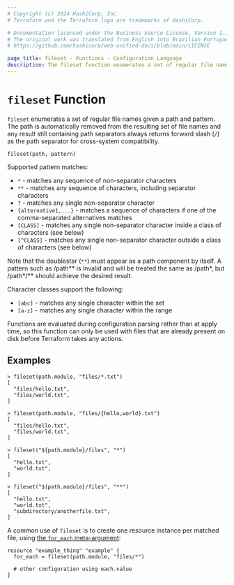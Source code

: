 ```yaml
---
# Copyright (c) 2024 HashiCorp, Inc.
# Terraform and the Terraform logo are trademarks of HashiCorp.

# Documentation licensed under the Business Source License, Version 1.1.
# The original work was translated from English into Brazilian Portuguese.
# https://github.com/hashicorp/web-unified-docs/blob/main/LICENSE

page_title: fileset - Functions - Configuration Language
description: The fileset function enumerates a set of regular file names given a pattern.
---
```


# `fileset` Function

`fileset` enumerates a set of regular file names given a path and pattern.
The path is automatically removed from the resulting set of file names and any
result still containing path separators always returns forward slash (`/`) as
the path separator for cross-system compatibility.

```hcl
fileset(path, pattern)
```

Supported pattern matches:

- `*` - matches any sequence of non-separator characters
- `**` - matches any sequence of characters, including separator characters
- `?` - matches any single non-separator character
- `{alternative1,...}` - matches a sequence of characters if one of the comma-separated alternatives matches
- `[CLASS]` - matches any single non-separator character inside a class of characters (see below)
- `[^CLASS]` - matches any single non-separator character outside a class of characters (see below)

Note that the doublestar (`**`) must appear as a path component by itself. A
pattern such as /path\*\* is invalid and will be treated the same as /path\*, but
/path\*/\*\* should achieve the desired result.

Character classes support the following:

- `[abc]` - matches any single character within the set
- `[a-z]` - matches any single character within the range

Functions are evaluated during configuration parsing rather than at apply time,
so this function can only be used with files that are already present on disk
before Terraform takes any actions.

## Examples

```
> fileset(path.module, "files/*.txt")
[
  "files/hello.txt",
  "files/world.txt",
]

> fileset(path.module, "files/{hello,world}.txt")
[
  "files/hello.txt",
  "files/world.txt",
]

> fileset("${path.module}/files", "*")
[
  "hello.txt",
  "world.txt",
]

> fileset("${path.module}/files", "**")
[
  "hello.txt",
  "world.txt",
  "subdirectory/anotherfile.txt",
]
```

A common use of `fileset` is to create one resource instance per matched file, using
[the `for_each` meta-argument](/terraform/language/meta-arguments/for_each):

```hcl
resource "example_thing" "example" {
  for_each = fileset(path.module, "files/*")

  # other configuration using each.value
}
```
